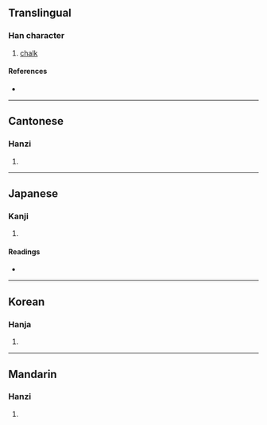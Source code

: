 {{character info/new}}
==Translingual==

===Han character===
{{Han char|rn=32|rad=土|as=12|sn=15|four=48161|canj=GTGR,GTTR|ids=⿰土善}}

# [[chalk]]

====References====
* {{Han ref|kx=0238.320|dkj=05461|dj=0477.170|hdz=10489.050|uh=58A1|ud=22689|bh=E552|bd=58706}}

----

==Cantonese==

===Hanzi===
{{yue-hanzi|jyut=|y=sin6}}

# {{defn|lang=yue|sort=土12}}

----

==Japanese==

===Kanji===
{{ja-kanji|grade=|rs=土12}}

# {{defn|lang=ja|sort=土12}}

====Readings====
* {{ja-readings|on=[[せん]] (sen), [[ぜん]] (zen)|kun=[[しろつち]] (shirotsuchi)}}

----

==Korean==

===Hanja===
{{ko-hanja|hangeul=선|rv=seon|mr=sŏn}}

# {{defn|lang=ko|sort=土12}}

----

==Mandarin==

===Hanzi===
{{cmn-hanzi|pin=[[shàn]] ([[shan4]])|wg=shan<sup>4</sup>}}

# {{defn|lang=cmn|sort=土12}}